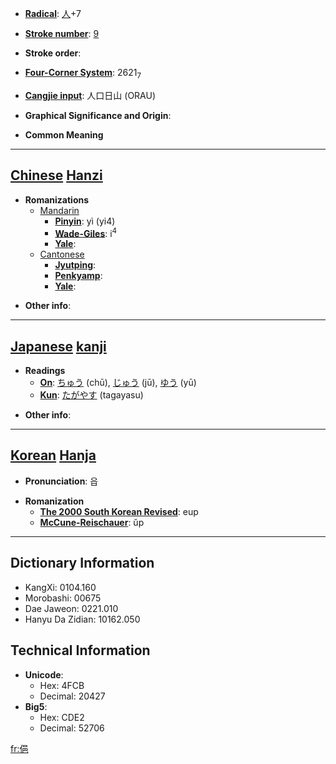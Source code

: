 * '''[[Wiktionary:Chinese radical index| Radical]]''': [[Wiktionary:Chinese radical index 人|人]]+7

* '''[[Wiktionary:Chinese total strokes index|Stroke number]]''': [[Wiktionary:Chinese total strokes index 9|9]]

* '''Stroke order''': 

* '''[[Wiktionary:Chinese four corner index|Four-Corner System]]''': 2621<sub>7</sub>

* '''[[Wiktionary:Chinese Cangjie index|Cangjie input]]''': 人口日山 (ORAU)

* '''Graphical Significance and Origin''': 

* '''Common Meaning'''

----

== [[Chinese]] [[Hanzi]] ==

* '''Romanizations'''
** [[Mandarin]]
*** '''[[Pinyin]]''': yì (yi4)
*** '''[[Wade-Giles]]''': i<sup>4</sup>
*** '''[[Yale]]''': 
**[[Cantonese]]
***'''[[Jyutping]]''':
***'''[[Penkyamp]]''': 
***'''[[Yale]]''': 

* '''Other info''': 

----

== [[Japanese]] [[kanji]] ==

* '''Readings'''
** '''[[On]]''': [[ちゅう]] (chū), [[じゅう]] (jū), [[ゆう]] (yū)
** '''[[Kun]]''': [[たがやす]] (tagayasu)

* '''Other info''':  

----

== [[Korean]] [[Hanja]] ==

* '''Pronunciation''': 읍

* '''Romanization'''
** '''[[The 2000 South Korean Revised Romanization|The 2000 South Korean Revised]]''': eup
** '''[[McCune-Reischauer]]''': ŭp

----

== Dictionary Information ==

* KangXi: 0104.160
* Morobashi: 00675
* Dae Jaweon: 0221.010
* Hanyu Da Zidian: 10162.050

== Technical Information ==

* '''Unicode''':
** Hex: 4FCB
** Decimal: 20427
* '''Big5''':
** Hex: CDE2
** Decimal: 52706

[[fr:俋]]